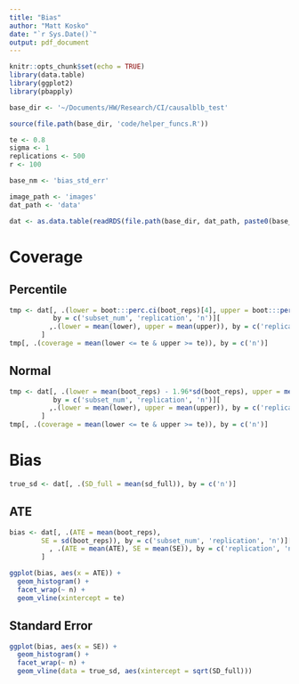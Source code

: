 ```yaml
---
title: "Bias"
author: "Matt Kosko"
date: "`r Sys.Date()`"
output: pdf_document
---
```


```r
knitr::opts_chunk$set(echo = TRUE)
library(data.table)
library(ggplot2)
library(pbapply)

base_dir <- '~/Documents/HW/Research/CI/causalblb_test'

source(file.path(base_dir, 'code/helper_funcs.R'))

te <- 0.8
sigma <- 1
replications <- 500
r <- 100

base_nm <- 'bias_std_err'

image_path <- 'images'
dat_path <- 'data'


```


```r
dat <- as.data.table(readRDS(file.path(base_dir, dat_path, paste0(base_nm, '_tmp'), 'coverage.rds')))
```

# Coverage

## Percentile

```r
tmp <- dat[, .(lower = boot:::perc.ci(boot_reps)[4], upper = boot:::perc.ci(boot_reps)[5]), 
           by = c('subset_num', 'replication', 'n')][
          ,.(lower = mean(lower), upper = mean(upper)), by = c('replication', 'n')
        ]
tmp[, .(coverage = mean(lower <= te & upper >= te)), by = c('n')]
```


## Normal

```r
tmp <- dat[, .(lower = mean(boot_reps) - 1.96*sd(boot_reps), upper = mean(boot_reps) + 1.96*sd(boot_reps)), 
           by = c('subset_num', 'replication', 'n')][
          ,.(lower = mean(lower), upper = mean(upper)), by = c('replication', 'n')
        ]
tmp[, .(coverage = mean(lower <= te & upper >= te)), by = c('n')]
```



# Bias

```r
true_sd <- dat[, .(SD_full = mean(sd_full)), by = c('n')]
```

## ATE

```r
bias <- dat[, .(ATE = mean(boot_reps),
        SE = sd(boot_reps)), by = c('subset_num', 'replication', 'n')][
          , .(ATE = mean(ATE), SE = mean(SE)), by = c('replication', 'n')
        ]

ggplot(bias, aes(x = ATE)) +
  geom_histogram() +
  facet_wrap(~ n) +
  geom_vline(xintercept = te)
```

## Standard Error

```r
ggplot(bias, aes(x = SE)) +
  geom_histogram() +
  facet_wrap(~ n) +
  geom_vline(data = true_sd, aes(xintercept = sqrt(SD_full)))
```
